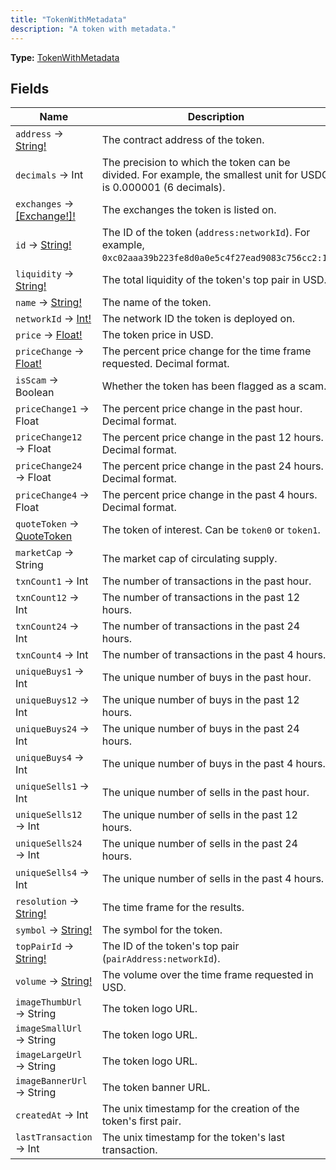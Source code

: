 ```yaml
---
title: "TokenWithMetadata"
description: "A token with metadata."
---
```


**Type:** [TokenWithMetadata](/api-reference/types/tokenwithmetadata)

## Fields

| Name | Description |
|------|-------------|
| `address` → [String!](/api-reference/types/string) | The contract address of the token. |
| `decimals` → Int | The precision to which the token can be divided. For example, the smallest unit for USDC is 0.000001 (6 decimals). |
| `exchanges` → [[Exchange!]!](/api-reference/types/exchange) | The exchanges the token is listed on. |
| `id` → [String!](/api-reference/types/string) | The ID of the token (`address:networkId`). For example, `0xc02aaa39b223fe8d0a0e5c4f27ead9083c756cc2:1`. |
| `liquidity` → [String!](/api-reference/types/string) | The total liquidity of the token's top pair in USD. |
| `name` → [String!](/api-reference/types/string) | The name of the token. |
| `networkId` → [Int!](/api-reference/types/int) | The network ID the token is deployed on. |
| `price` → [Float!](/api-reference/types/float) | The token price in USD. |
| `priceChange` → [Float!](/api-reference/types/float) | The percent price change for the time frame requested. Decimal format. |
| `isScam` → Boolean | Whether the token has been flagged as a scam. |
| `priceChange1` → Float | The percent price change in the past hour. Decimal format. |
| `priceChange12` → Float | The percent price change in the past 12 hours. Decimal format. |
| `priceChange24` → Float | The percent price change in the past 24 hours. Decimal format. |
| `priceChange4` → Float | The percent price change in the past 4 hours. Decimal format. |
| `quoteToken` → [QuoteToken](/api-reference/types/quotetoken) | The token of interest. Can be `token0` or `token1`. |
| `marketCap` → String | The market cap of circulating supply. |
| `txnCount1` → Int | The number of transactions in the past hour. |
| `txnCount12` → Int | The number of transactions in the past 12 hours. |
| `txnCount24` → Int | The number of transactions in the past 24 hours. |
| `txnCount4` → Int | The number of transactions in the past 4 hours. |
| `uniqueBuys1` → Int | The unique number of buys in the past hour. |
| `uniqueBuys12` → Int | The unique number of buys in the past 12 hours. |
| `uniqueBuys24` → Int | The unique number of buys in the past 24 hours. |
| `uniqueBuys4` → Int | The unique number of buys in the past 4 hours. |
| `uniqueSells1` → Int | The unique number of sells in the past hour. |
| `uniqueSells12` → Int | The unique number of sells in the past 12 hours. |
| `uniqueSells24` → Int | The unique number of sells in the past 24 hours. |
| `uniqueSells4` → Int | The unique number of sells in the past 4 hours. |
| `resolution` → [String!](/api-reference/types/string) | The time frame for the results. |
| `symbol` → [String!](/api-reference/types/string) | The symbol for the token. |
| `topPairId` → [String!](/api-reference/types/string) | The ID of the token's top pair (`pairAddress:networkId`). |
| `volume` → [String!](/api-reference/types/string) | The volume over the time frame requested in USD. |
| `imageThumbUrl` → String | The token logo URL. |
| `imageSmallUrl` → String | The token logo URL. |
| `imageLargeUrl` → String | The token logo URL. |
| `imageBannerUrl` → String | The token banner URL. |
| `createdAt` → Int | The unix timestamp for the creation of the token's first pair. |
| `lastTransaction` → Int | The unix timestamp for the token's last transaction. |

